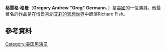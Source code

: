 {{Infobox person
| image =
| caption = 
|birth_name=Gregory Andrew Germann
| birth_date = {{Birth date and age|1958|2|26}}
| birth_place = 美國[[休斯敦|休斯敦]]
| occupation = 演員，導演，電視主持人
| yearsactive = 1986–現在
| spouse = Martha Champlin (m.2013-)
| children = 1
| parents = Edward A. Germann<br>Marlene Martha Germann
| known for = 
}}
'''格雷格·格曼'''（'''Gregory Andrew "Greg" Germann'''，{{bd|1958年|2月26日}}）是[[美國|美國]]的一位演員。他最著名的作品是在情景喜劇[[艾莉的異想世界|艾莉的異想世界]]中飾演Richard Fish。
==參考資料==
{{Reflist}}
[[Category:美国男演员|Category:美国男演员]]